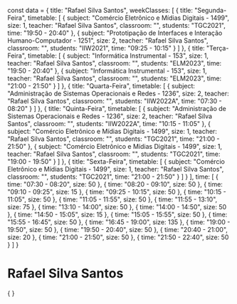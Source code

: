 const data = {
  title: "Rafael Silva Santos",
  weekClasses: [
    {
      title: "Segunda-Feira",
      timetable: [
        {
          subject: "Comércio Eletrônico e Mídias Digitais - 1499",
          size: 1,
          teacher: "Rafael Silva Santos",
          classroom: "",
          students: "TGC2021",
          time: "19:50 - 20:40"
        },
        {
          subject: "Prototipação de Interfaces e Interação Humano-Computador - 1251",
          size: 2,
          teacher: "Rafael Silva Santos",
          classroom: "",
          students: "IIW2021",
          time: "09:25 - 10:15"
        }
      ]
    },
    {
      title: "Terça-Feira",
      timetable: [
        {
          subject: "Informática Instrumental - 153",
          size: 1,
          teacher: "Rafael Silva Santos",
          classroom: "",
          students: "ELM2023",
          time: "19:50 - 20:40"
        },
        {
          subject: "Informática Instrumental - 153",
          size: 1,
          teacher: "Rafael Silva Santos",
          classroom: "",
          students: "ELM2023",
          time: "21:00 - 21:50"
        }
      ]
    },
    {
      title: "Quarta-Feira",
      timetable: [
        {
          subject: "Administração de Sistemas Operacionais e Redes - 1236",
          size: 2,
          teacher: "Rafael Silva Santos",
          classroom: "",
          students: "IIW2022A",
          time: "07:30 - 08:20"
        }
      ]
    },
    {
      title: "Quinta-Feira",
      timetable: [
        {
          subject: "Administração de Sistemas Operacionais e Redes - 1236",
          size: 2,
          teacher: "Rafael Silva Santos",
          classroom: "",
          students: "IIW2022A",
          time: "10:15 - 11:05"
        },
        {
          subject: "Comércio Eletrônico e Mídias Digitais - 1499",
          size: 1,
          teacher: "Rafael Silva Santos",
          classroom: "",
          students: "TGC2021",
          time: "21:00 - 21:50"
        },
        {
          subject: "Comércio Eletrônico e Mídias Digitais - 1499",
          size: 1,
          teacher: "Rafael Silva Santos",
          classroom: "",
          students: "TGC2021",
          time: "19:00 - 19:50"
        }
      ]
    },
    {
      title: "Sexta-Feira",
      timetable: [
        {
          subject: "Comércio Eletrônico e Mídias Digitais - 1499",
          size: 1,
          teacher: "Rafael Silva Santos",
          classroom: "",
          students: "TGC2021",
          time: "21:00 - 21:50"
        }
      ]
    }
  ],
  time: [
    {
      time: "07:30 - 08:20",
      size: 50
    },
    {
      time: "08:20 - 09:10",
      size: 50
    },
    {
      time: "09:10 - 09:25",
      size: 15
    },
    {
      time: "09:25 - 10:15",
      size: 50
    },
    {
      time: "10:15 - 11:05",
      size: 50
    },
    {
      time: "11:05 - 11:55",
      size: 50
    },
    {
      time: "11:55 - 13:10",
      size: 75
    },
    {
      time: "13:10 - 14:00",
      size: 50
    },
    {
      time: "14:00 - 14:50",
      size: 50
    },
    {
      time: "14:50 - 15:05",
      size: 15
    },
    {
      time: "15:05 - 15:55",
      size: 50
    },
    {
      time: "15:55 - 16:45",
      size: 50
    },
    {
      time: "16:45 - 19:00",
      size: 135
    },
    {
      time: "19:00 - 19:50",
      size: 50
    },
    {
      time: "19:50 - 20:40",
      size: 50
    },
    {
      time: "20:40 - 21:00",
      size: 20
    },
    {
      time: "21:00 - 21:50",
      size: 50
    },
    {
      time: "21:50 - 22:40",
      size: 50
    }
  ]
}

# Rafael Silva Santos

<div>
    {
        <Grid
            title={data.title} 
            weekClasses={data.weekClasses} 
            time={data.time}
        />
    }
</div>